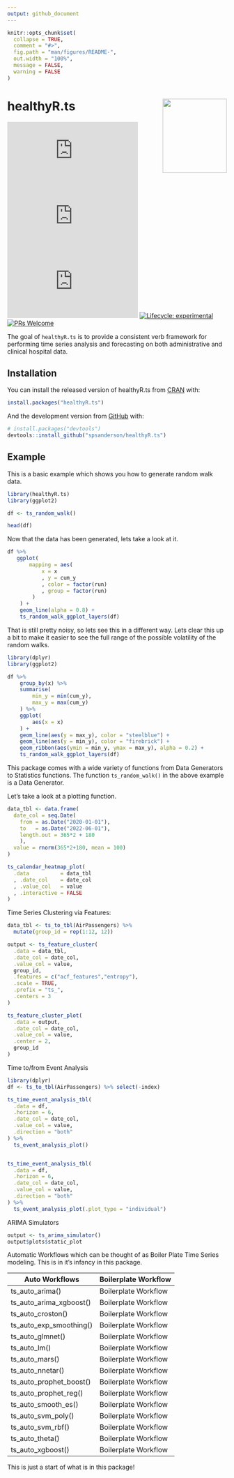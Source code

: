 ```yaml
---
output: github_document
---
```


<!-- README.md is generated from README.Rmd. Please edit that file -->

```r
knitr::opts_chunk$set(
  collapse = TRUE,
  comment = "#>",
  fig.path = "man/figures/README-",
  out.width = "100%",
  message = FALSE,
  warning = FALSE
)
```

# healthyR.ts <img src="man/figures/logo.png" width="147" height="170" align="right" />

<!-- badges: start -->
[![CRAN_Status_Badge](http://www.r-pkg.org/badges/version/healthyR.ts)](https://cran.r-project.org/package=healthyR.ts)
![](https://cranlogs.r-pkg.org/badges/healthyR.ts)
![](https://cranlogs.r-pkg.org/badges/grand-total/healthyR.ts)
[![Lifecycle: experimental](https://img.shields.io/badge/lifecycle-experimental-orange.svg)](https://lifecycle.r-lib.org/articles/stages.html#experimental)
[![PRs Welcome](https://img.shields.io/badge/PRs-welcome-brightgreen.svg?style=flat-square)](https://makeapullrequest.com/)
<!-- badges: end -->

The goal of `healthyR.ts` is to provide a consistent verb framework for performing
time series analysis and forecasting on both administrative and clinical hospital
data.

## Installation

You can install the released version of healthyR.ts from [CRAN](https://CRAN.R-project.org) with:

``` r
install.packages("healthyR.ts")
```

And the development version from [GitHub](https://github.com/) with:

``` r
# install.packages("devtools")
devtools::install_github("spsanderson/healthyR.ts")
```

## Example

This is a basic example which shows you how to generate random walk data.

```r
library(healthyR.ts)
library(ggplot2)

df <- ts_random_walk()

head(df)
```

Now that the data has been generated, lets take a look at it.

```r
df %>%
   ggplot(
       mapping = aes(
           x = x
           , y = cum_y
           , color = factor(run)
           , group = factor(run)
        )
    ) +
    geom_line(alpha = 0.8) +
    ts_random_walk_ggplot_layers(df)
```

That is still pretty noisy, so lets see this in a different way. Lets clear this up a bit 
to make it easier to see the full range of the possible volatility of the random walks.

```r
library(dplyr)
library(ggplot2)

df %>%
    group_by(x) %>%
    summarise(
        min_y = min(cum_y),
        max_y = max(cum_y)
    ) %>%
    ggplot(
        aes(x = x)
    ) +
    geom_line(aes(y = max_y), color = "steelblue") +
    geom_line(aes(y = min_y), color = "firebrick") +
    geom_ribbon(aes(ymin = min_y, ymax = max_y), alpha = 0.2) +
    ts_random_walk_ggplot_layers(df)
```

This package comes with a wide variety of functions from Data Generators to Statistics 
functions. The function `ts_random_walk()` in the above example is a Data Generator.

Let's take a look at a plotting function.

```r
data_tbl <- data.frame(
  date_col = seq.Date(
    from = as.Date("2020-01-01"),
    to   = as.Date("2022-06-01"),
    length.out = 365*2 + 180
    ),
  value = rnorm(365*2+180, mean = 100)
)

ts_calendar_heatmap_plot(
  .data          = data_tbl
  , .date_col    = date_col
  , .value_col   = value
  , .interactive = FALSE
)
```

Time Series Clustering via Features:

```r
data_tbl <- ts_to_tbl(AirPassengers) %>%
  mutate(group_id = rep(1:12, 12))

output <- ts_feature_cluster(
  .data = data_tbl,
  .date_col = date_col,
  .value_col = value,
  group_id,
  .features = c("acf_features","entropy"),
  .scale = TRUE,
  .prefix = "ts_",
  .centers = 3
)

ts_feature_cluster_plot(
  .data = output,
  .date_col = date_col,
  .value_col = value,
  .center = 2,
  group_id
)
```

Time to/from Event Analysis

```r
library(dplyr)
df <- ts_to_tbl(AirPassengers) %>% select(-index)

ts_time_event_analysis_tbl(
  .data = df,
  .horizon = 6,
  .date_col = date_col,
  .value_col = value,
  .direction = "both"
) %>%
  ts_event_analysis_plot()


ts_time_event_analysis_tbl(
  .data = df,
  .horizon = 6,
  .date_col = date_col,
  .value_col = value,
  .direction = "both"
) %>%
  ts_event_analysis_plot(.plot_type = "individual")
```

ARIMA Simulators

```r
output <- ts_arima_simulator()
output$plots$static_plot
```

Automatic Workflows which can be thought of as Boiler Plate Time Series modeling. This
is in it's infancy in this package.

| Auto Workflows            | Boilerplate Workflow   |
|---------------------------|------------------------|
| ts_auto_arima()           | Boilerplate Workflow   |
| ts_auto_arima_xgboost()   | Boilerplate Workflow   |
| ts_auto_croston()         | Boilerplate Workflow   |
| ts_auto_exp_smoothing()   | Boilerplate Workflow   |
| ts_auto_glmnet()          | Boilerplate Workflow   |
| ts_auto_lm()              | Boilerplate Workflow   |
| ts_auto_mars()            | Boilerplate Workflow   |
| ts_auto_nnetar()          | Boilerplate Workflow   |
| ts_auto_prophet_boost()   | Boilerplate Workflow   |
| ts_auto_prophet_reg()     | Boilerplate Workflow   |
| ts_auto_smooth_es()       | Boilerplate Workflow   |
| ts_auto_svm_poly()        | Boilerplate Workflow   |
| ts_auto_svm_rbf()         | Boilerplate Workflow   |
| ts_auto_theta()           | Boilerplate Workflow   |
| ts_auto_xgboost()         | Boilerplate Workflow   |

This is just a start of what is in this package!
